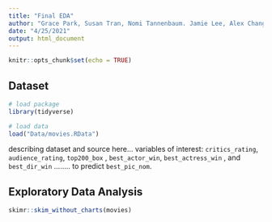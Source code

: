 ```yaml
---
title: "Final EDA"
author: "Grace Park, Susan Tran, Nomi Tannenbaum. Jamie Lee, Alex Chang"
date: "4/25/2021"
output: html_document
---
```


```r
knitr::opts_chunk$set(echo = TRUE)
```

## Dataset

```r
# load package 
library(tidyverse)

# load data
load("Data/movies.RData")
```

describing dataset and source here... variables of interest: `critics_rating`, `audience_rating`, `top200_box` , `best_actor_win`, `best_actress_win` , and `best_dir_win` ........ to predict `best_pic_nom`.

## Exploratory Data Analysis

```r
skimr::skim_without_charts(movies)
```
